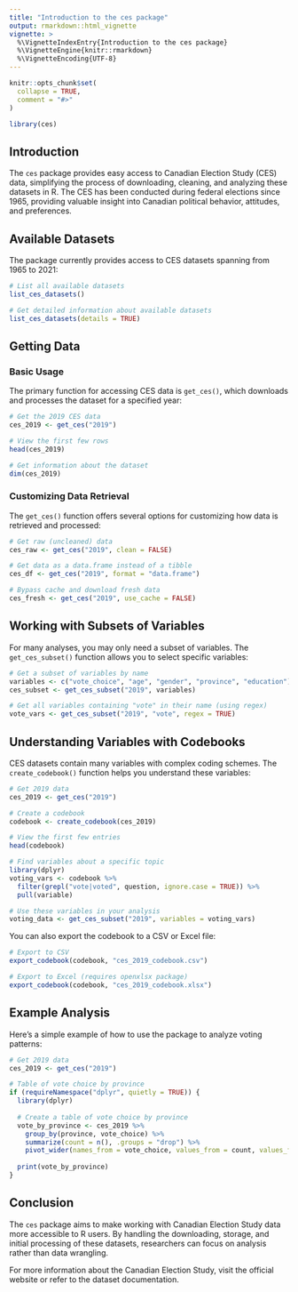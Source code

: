 ```yaml
---
title: "Introduction to the ces package"
output: rmarkdown::html_vignette
vignette: >
  %\VignetteIndexEntry{Introduction to the ces package}
  %\VignetteEngine{knitr::rmarkdown}
  %\VignetteEncoding{UTF-8}
---
```


```r
knitr::opts_chunk$set(
  collapse = TRUE,
  comment = "#>"
)
```

```r
library(ces)
```

## Introduction

The `ces` package provides easy access to Canadian Election Study (CES) data, simplifying the process of downloading, cleaning, and analyzing these datasets in R. The CES has been conducted during federal elections since 1965, providing valuable insight into Canadian political behavior, attitudes, and preferences.

## Available Datasets

The package currently provides access to CES datasets spanning from 1965 to 2021:

```r
# List all available datasets
list_ces_datasets()

# Get detailed information about available datasets
list_ces_datasets(details = TRUE)
```

## Getting Data

### Basic Usage

The primary function for accessing CES data is `get_ces()`, which downloads and processes the dataset for a specified year:

```r
# Get the 2019 CES data
ces_2019 <- get_ces("2019")

# View the first few rows
head(ces_2019)

# Get information about the dataset
dim(ces_2019)
```

### Customizing Data Retrieval

The `get_ces()` function offers several options for customizing how data is retrieved and processed:

```r
# Get raw (uncleaned) data
ces_raw <- get_ces("2019", clean = FALSE)

# Get data as a data.frame instead of a tibble
ces_df <- get_ces("2019", format = "data.frame")

# Bypass cache and download fresh data
ces_fresh <- get_ces("2019", use_cache = FALSE)
```

## Working with Subsets of Variables

For many analyses, you may only need a subset of variables. The `get_ces_subset()` function allows you to select specific variables:

```r
# Get a subset of variables by name
variables <- c("vote_choice", "age", "gender", "province", "education")
ces_subset <- get_ces_subset("2019", variables)

# Get all variables containing "vote" in their name (using regex)
vote_vars <- get_ces_subset("2019", "vote", regex = TRUE)
```

## Understanding Variables with Codebooks

CES datasets contain many variables with complex coding schemes. The `create_codebook()` function helps you understand these variables:

```r
# Get 2019 data
ces_2019 <- get_ces("2019")

# Create a codebook
codebook <- create_codebook(ces_2019)

# View the first few entries
head(codebook)

# Find variables about a specific topic
library(dplyr)
voting_vars <- codebook %>%
  filter(grepl("vote|voted", question, ignore.case = TRUE)) %>%
  pull(variable)

# Use these variables in your analysis
voting_data <- get_ces_subset("2019", variables = voting_vars)
```

You can also export the codebook to a CSV or Excel file:

```r
# Export to CSV 
export_codebook(codebook, "ces_2019_codebook.csv")

# Export to Excel (requires openxlsx package)
export_codebook(codebook, "ces_2019_codebook.xlsx")
```

## Example Analysis

Here's a simple example of how to use the package to analyze voting patterns:

```r
# Get 2019 data
ces_2019 <- get_ces("2019")

# Table of vote choice by province
if (requireNamespace("dplyr", quietly = TRUE)) {
  library(dplyr)
  
  # Create a table of vote choice by province
  vote_by_province <- ces_2019 %>%
    group_by(province, vote_choice) %>%
    summarize(count = n(), .groups = "drop") %>%
    pivot_wider(names_from = vote_choice, values_from = count, values_fill = 0)
  
  print(vote_by_province)
}
```

## Conclusion

The `ces` package aims to make working with Canadian Election Study data more accessible to R users. By handling the downloading, storage, and initial processing of these datasets, researchers can focus on analysis rather than data wrangling.

For more information about the Canadian Election Study, visit the official website or refer to the dataset documentation.